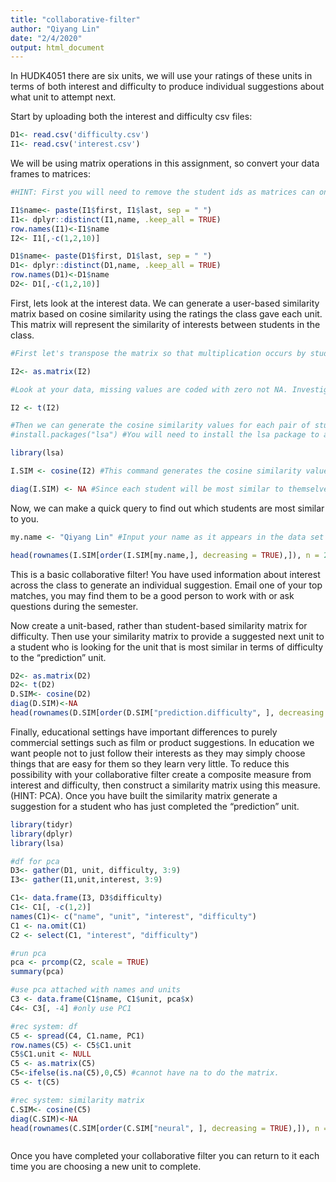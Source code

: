 ```yaml
---
title: "collaborative-filter"
author: "Qiyang Lin"
date: "2/4/2020"
output: html_document
---
```


In HUDK4051 there are six units, we will use your ratings of these units in terms of both interest and difficulty to produce individual suggestions about what unit to attempt next.

Start by uploading both the interest and difficulty csv files:
```r
D1<- read.csv('difficulty.csv')
I1<- read.csv('interest.csv')

```

We will be using matrix operations in this assignment, so convert your data frames to matrices:
```r
#HINT: First you will need to remove the student ids as matrices can only contain one data type. You will then need to rename your row names with the student ids.

I1$name<- paste(I1$first, I1$last, sep = " ")
I1<- dplyr::distinct(I1,name, .keep_all = TRUE)
row.names(I1)<-I1$name
I2<- I1[,-c(1,2,10)]

D1$name<- paste(D1$first, D1$last, sep = " ")
D1<- dplyr::distinct(D1,name, .keep_all = TRUE)
row.names(D1)<-D1$name
D2<- D1[,-c(1,2,10)]


```

First, lets look at the interest data. We can generate a user-based similarity matrix based on cosine similarity using the ratings the class gave each unit. This matrix will represent the similarity of interests between students in the class.
```r
#First let's transpose the matrix so that multiplication occurs by students rather than units.

I2<- as.matrix(I2)

#Look at your data, missing values are coded with zero not NA. Investigate cosine similarity and decide whether your missing values should be coded with zeros or NAs. Explain your choice.

I2 <- t(I2)

#Then we can generate the cosine similarity values for each pair of students
#install.packages("lsa") #You will need to install the lsa package to access the cosine command.

library(lsa)

I.SIM <- cosine(I2) #This command generates the cosine similarity values as a new matrix. Click on I.SIM in the Global Environment pane to see what it looks like.

diag(I.SIM) <- NA #Since each student will be most similar to themselves we want to remove that information
```

Now, we can make a quick query to find out which students are most similar to you. 
```r
my.name <- "Qiyang Lin" #Input your name as it appears in the data set

head(rownames(I.SIM[order(I.SIM[my.name,], decreasing = TRUE),]), n = 2) #This code orders the column of the matrix corresponding to your UNI according to similarity and returns the top two UNI ids for the students who's interests are most similar to yours
```

This is a basic collaborative filter! You have used information about interest across the class to generate an individual suggestion. Email one of your top matches, you may find them to be a good person to work with or ask questions during the semester.

Now create a unit-based, rather than student-based similarity matrix for difficulty. Then use your similarity matrix to provide a suggested next unit to a student who is looking for the unit that is most similar in terms of difficulty to the "prediction" unit. 
```r
D2<- as.matrix(D2)
D2<- t(D2)
D.SIM<- cosine(D2)
diag(D.SIM)<-NA
head(rownames(D.SIM[order(D.SIM["prediction.difficulty", ], decreasing = TRUE),]), n = 1) 

```

Finally, educational settings have important differences to purely commercial settings such as film or product suggestions. In education we want people not to just follow their interests as they may simply choose things that are easy for them so they learn very little. To reduce this possibility with your collaborative filter create a composite measure from interest and difficulty, then construct a similarity matrix using this measure. (HINT: PCA). Once you have built the similarity matrix generate a suggestion for a student who has just completed the "prediction" unit.

```r
library(tidyr)
library(dplyr)
library(lsa)

#df for pca
D3<- gather(D1, unit, difficulty, 3:9)
I3<- gather(I1,unit,interest, 3:9)

C1<- data.frame(I3, D3$difficulty)
C1<- C1[, -c(1,2)]
names(C1)<- c("name", "unit", "interest", "difficulty")
C1 <- na.omit(C1)
C2 <- select(C1, "interest", "difficulty")

#run pca
pca <- prcomp(C2, scale = TRUE)
summary(pca)

#use pca attached with names and units
C3 <- data.frame(C1$name, C1$unit, pca$x)
C4<- C3[, -4] #only use PC1

#rec system: df
C5 <- spread(C4, C1.name, PC1)
row.names(C5) <- C5$C1.unit
C5$C1.unit <- NULL
C5 <- as.matrix(C5)
C5<-ifelse(is.na(C5),0,C5) #cannot have na to do the matrix.
C5 <- t(C5)

#rec system: similarity matrix
C.SIM<- cosine(C5)
diag(C.SIM)<-NA
head(rownames(C.SIM[order(C.SIM["neural", ], decreasing = TRUE),]), n = 1)



```

Once you have completed your collaborative filter you can return to it each time you are choosing a new unit to complete.
